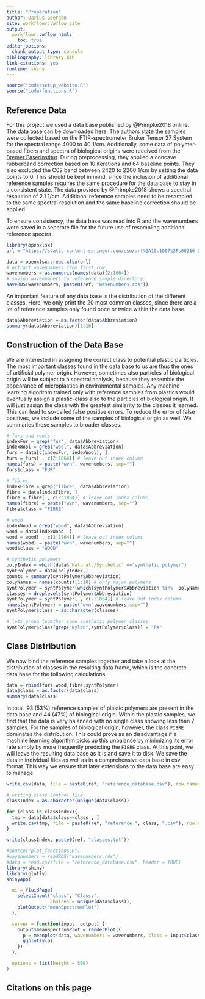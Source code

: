 ```yaml
---
title: "Preparation"
author: Darius Goergen
site: workflowr::wflow_site
output:
  workflowr::wflow_html:
    toc: true
editor_options:
  chunk_output_type: console
bibliography: library.bib
link-citations: yes
runtime: shiny
---
```


```r
source("code/setup_website.R")
source("code/functions.R")
```

## Reference Data
For this project we used a data base published by @Primpke2018 online. 
The data base can be downloaded 
[here](https://static-content.springer.com/esm/art%3A10.1007%2Fs00216-018-1156-x/MediaObjects/216_2018_1156_MOESM2_ESM.xlsx).
The authors state the samples were collected based on the FTIR-spectrometer Bruker Tensor 27 System
for the spectral range 4000 to 40 1/cm. Additionally, some data of polymer-based
fibers and spectra of biological origins were received from the [Bremer Faserinstitut](https://www.faserinstitut.de/).
During preprocessing, they applied a concave rubberband correction based on 10 
iterations and 64 baseline points. They also excluded the C02 band between
2420 to 2200 1/cm by setting the data points to 0. This should be kept in mind,
since the inclusion of additional reference samples requires the same procedure
for the data base to stay in a consistent state. The data provided by @Primpke2018 
shows a spectral resolution of 2.1 1/cm. Additional reference samples need to be
resampled to the same spectral resolution and the same baseline correction should 
be applied.

To ensure consistency, the data base was read into R and the wavenumbers were saved 
in a separate file for the future use of resampling additional reference spectra.

```r
library(openxlsx)
url = "https://static-content.springer.com/esm/art%3A10.1007%2Fs00216-018-1156-x/MediaObjects/216_2018_1156_MOESM2_ESM.xlsx"

data = openxlsx::read.xlsx(url)
# extract wavenumbers from first row
wavenumbers = as.numeric(names(data)[2:1864])
# saving wavenumbers to reference sample directory
saveRDS(wavenumbers, paste0(ref, "wavenumbers.rds"))
```

An important feature of any data base is the distribution of the different classes.
Here, we only print the 20 most common classes, since there are a lot of reference samples
only found once or twice within the data base. 

```r
data$Abbreviation = as.factor(data$Abbreviation)
summary(data$Abbreviation)[1:10]

```

## Construction of the Data Base
We are interested in assigning the correct class to potential plastic particles. 
The most important classes found in the data base to us are thus the ones of 
artificial polymer origin. However, sometimes also particles of biological origin
will be subject to a spectral analysis, because they resemble the appearance of 
microplastics in environmental samples. Any machine learning algorithm trained 
only with reference samples from plastics would eventually assign a plastic-class 
also to the particles of biological origin. It will just assign the class with the
greatest similarity to the classes it learned. This can lead to so-called false 
positive errors. To reduce the error of false positives, we include some of the 
samples of biological origin as well. We summaries these samples to broader classes.

```r
# furs and wools
indexFur = grep("fur", data$Abbreviation)
indexWool = grep("wool", data$Abbreviation)
furs = data[c(indexFur, indexWool), ]
furs = furs[ , c(2:1864)] # leave out index column
names(furs) = paste("wvn", wavenumbers, sep="")
furs$class = "FUR"

# fibres
indexFibre = grep("fibre", data$Abbreviation)
fibre = data[indexFibre, ]
fibre = fibre[ , c(2:1864)] # leave out index column
names(fibre) = paste("wvn", wavenumbers, sep="")
fibre$class = "FIBRE"

# wood
indexWood = grep("wood", data$Abbreviation)
wood = data[indexWood, ]
wood = wood[ , c(2:1864)] # leave out index colums
names(wood) = paste("wvn", wavenumbers, sep="")
wood$class = "WOOD"

# synthetic polymers
polyIndex = which(data$`Natural./Synthetic` =="synthetic polymer")
syntPolymer = data[polyIndex,]
counts = summary(syntPolymer$Abbreviation)
polyNames = names(counts)[1:10] # only major polymers
syntPolymer = syntPolymer[which(syntPolymer$Abbreviation %in%  polyNames) , ]
classes = droplevels(syntPolymer$Abbreviation)
syntPolymer = syntPolymer[ , c(2:1864)] # leave out index column
names(syntPolymer) = paste("wvn",wavenumbers,sep="")
syntPolymer$class = as.character(classes)

# lets group together some synthetic polymer classes
syntPolymer$class[grep("Nylon",syntPolymer$class)] = "PA"
```

## Class Distribution

We now bind the reference samples together and take a look at the distribution
of classes in the resulting data frame, which is the concrete data base for the 
following calculations.

```r
data = rbind(furs,wood,fibre,syntPolymer) 
data$class = as.factor(data$class)
summary(data$class)

```

In total, 93 (53%) reference samples of plastic polymers are present in the data base
and 44 (47%) of biological origin. Within the plastic samples, we find that the data 
is very balanced with no single class showing less than 7 samples. For the samples
of biological origin, however, the class `FIBRE` dominates the distribution.
This could prove as an disadvantage if a machine learning algorithm picks up 
this unbalance by minimizing its error rate simply by more frequently predicting
the `FIBRE` class. At this point, we will leave the resulting data base as it is 
and save it to disk.
We save the data in individual files as well as in a comprehensive data base in 
csv format. This way we ensure that later extensions to the data base are easy to
manage.

```r
write.csv(data, file = paste0(ref, "reference_database.csv"), row.names=FALSE)

# writing class control file
classIndex = as.character(unique(data$class))

for (class in classIndex){
  tmp = data[data$class==class , ]
  write.csv(tmp, file = paste0(ref, "reference_", class, ".csv"), row.names=FALSE)
}

write(classIndex, paste0(ref, "classes.txt"))
```

```r
#source("plot_functions.R")
#wavenumbers = readRDS("wavenumbers.rds")
#data = read.csv(file = "reference_database.csv", header = TRUE)
library(shiny)
library(plotly)
shinyApp(

  ui = fluidPage(
    selectInput("class", "Class:",
                choices = unique(data$class)),
    plotOutput("meanSpectrumPlot")
  ),

  server = function(input, output) {
    output$meanSpectrumPlot = renderPlot({
      p = meanplot(data, wavenumbers = wavenumbers, class = input$class)
      ggplotly(p)
    })
  },

  options = list(height = 500)
)

```


## Citations on this page

